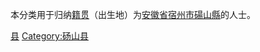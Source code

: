 {{Catnav|頁面分類|各種主題的頁面分類|依中国各省来作的分类|各地中国人|安徽人|宿州人}}
{{Catnav|頁面分類|人物|各國人物|中国人|各地中国人|安徽人|宿州人}}

本分类用于归纳[[籍贯|籍贯]]（出生地）为[[安徽省|安徽省]][[宿州市|宿州市]][[碭山縣|碭山縣]]的人士。

[[Category:宿州人|县]]
[[Category:砀山县|Category:砀山县]]
